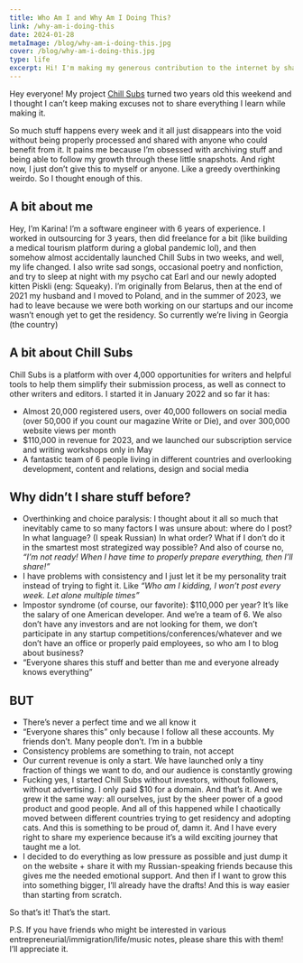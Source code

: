 ```yaml
---
title: Who Am I and Why Am I Doing This?
link: /why-am-i-doing-this
date: 2024-01-28
metaImage: /blog/why-am-i-doing-this.jpg
cover: /blog/why-am-i-doing-this.jpg
type: life
excerpt: Hi! I'm making my generous contribution to the internet by sharing notes on building successful projects while being anxious about 23 hours a day. Welcome!
---
```


Hey everyone! My project [Chill Subs](https://www.chillsubs.com) turned two years old this weekend and I thought I can’t keep making excuses not to share everything I learn while making it.

So much stuff happens every week and it all just disappears into the void without being properly processed and shared with anyone who could benefit from it. It pains me because I’m obsessed with archiving stuff and being able to follow my growth through these little snapshots. And right now, I just don’t give this to myself or anyone. Like a greedy overthinking weirdo. So I thought enough of this.

## A bit about me

Hey, I’m Karina! I’m a software engineer with 6 years of experience. I worked in outsourcing for 3 years, then did freelance for a bit (like building a medical tourism platform during a global pandemic lol), and then somehow almost accidentally launched Chill Subs in two weeks, and well, my life changed. I also write sad songs, occasional poetry and nonfiction, and try to sleep at night with my psycho cat Earl and our newly adopted kitten Piskli (eng: Squeaky). I’m originally from Belarus, then at the end of 2021 my husband and I moved to Poland, and in the summer of 2023, we had to leave because we were both working on our startups and our income wasn’t enough yet to get the residency. So currently we’re living in Georgia (the country)

## A bit about Chill Subs

Chill Subs is a platform with over 4,000 opportunities for writers and helpful tools to help them simplify their submission process, as well as connect to other writers and editors. I started it in January 2022 and so far it has:

- Almost 20,000 registered users, over 40,000 followers on social media (over 50,000 if you count our magazine Write or Die), and over 300,000 website views per month
- $110,000 in revenue for 2023, and we launched our subscription service and writing workshops only in May
- A fantastic team of 6 people living in different countries and overlooking development, content and relations, design and social media

## Why didn’t I share stuff before?

- Overthinking and choice paralysis: I thought about it all so much that inevitably came to so many factors I was unsure about: where do I post? In what language? (I speak Russian) In what order? What if I don’t do it in the smartest most strategized way possible? And also of course no, *“I’m not ready! When I have time to properly prepare everything, then I’ll share!”*
- I have problems with consistency and I just let it be my personality trait instead of trying to fight it. Like *“Who am I kidding, I won’t post every week. Let alone multiple times”*
- Impostor syndrome (of course, our favorite): $110,000 per year? It’s like the salary of one American developer. And we’re a team of 6. We also don’t have any investors and are not looking for them, we don’t participate in any startup competitions/conferences/whatever and we don’t have an office or properly paid employees, so who am I to blog about business?
- “Everyone shares this stuff and better than me and everyone already knows everything”

## BUT

- There’s never a perfect time and we all know it
- “Everyone shares this” only because I follow all these accounts. My friends don’t. Many people don’t. I’m in a bubble
- Consistency problems are something to train, not accept
- Our current revenue is only a start. We have launched only a tiny fraction of things we want to do, and our audience is constantly growing
- Fucking yes, I started Chill Subs without investors, without followers, without advertising. I only paid $10 for a domain. And that’s it. And we grew it the same way: all ourselves, just by the sheer power of a good product and good people. And all of this happened while I chaotically moved between different countries trying to get residency and adopting cats. And this is something to be proud of, damn it. And I have every right to share my experience because it’s a wild exciting journey that taught me a lot.
- I decided to do everything as low pressure as possible and just dump it on the website + share it with my Russian-speaking friends because this gives me the needed emotional support. And then if I want to grow this into something bigger, I’ll already have the drafts! And this is way easier than starting from scratch.

So that’s it! That’s the start.

P.S. If you have friends who might be interested in various entrepreneurial/immigration/life/music notes, please share this with them! I’ll appreciate it.